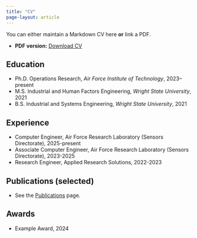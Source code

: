 ```yaml
---
title: "CV"
page-layout: article
---
```


You can either maintain a Markdown CV here **or** link a PDF.

- **PDF version:** [Download CV](/files/cv.pdf)

## Education
- Ph.D. Operations Research, *Air Force Institute of Technology*, 2023–present
- M.S. Industrial and Human Factors Engineering, *Wright State University*, 2021
- B.S. Industrial and Systems Engineering, *Wright State University*, 2021

## Experience
- Computer Engineer, Air Force Research Laboratory (Sensors Directorate), 2025-present
- Associate Computer Engineer, Air Force Research Laboratory (Sensors Directorate), 2023-2025
- Research Engineer, Applied Research Solutions, 2022-2023

## Publications (selected)
- See the [Publications](/publications.qmd) page.

## Awards
- Example Award, 2024